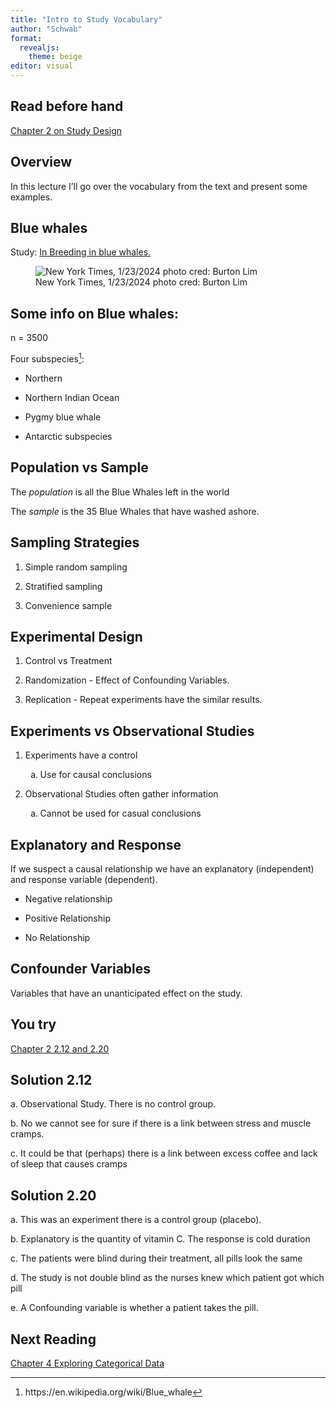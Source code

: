 ```yaml
---
title: "Intro to Study Vocabulary"
author: "Schwab"
format: 
  revealjs:
    theme: beige
editor: visual
---
```


## Read before hand

[Chapter 2 on Study Design](https://openintro-ims.netlify.app/data-design)

## Overview

In this lecture I'll go over the vocabulary from the text and present some examples.

## Blue whales

Study: [In Breeding in blue whales.](https://www.nytimes.com/2024/01/23/science/blue-whale-genome.html)

![New York Times, 1/23/2024 photo cred: Burton Lim](https://static01.nyt.com/images/2024/01/23/multimedia/23tb-blue-whales-tghb/23tb-blue-whales-tghb-jumbo.jpg?quality=75&auto=webp)

## Some info on Blue whales:

n = 3500

Four subspecies[^1]:

[^1]: https://en.wikipedia.org/wiki/Blue_whale

-   Northern

-   Northern Indian Ocean

-   Pygmy blue whale

-   Antarctic subspecies

## Population vs Sample

The *population* is all the Blue Whales left in the world

The *sample* is the 35 Blue Whales that have washed ashore.

## Sampling Strategies

1.  Simple random sampling

2.  Stratified sampling

3.  Convenience sample

## Experimental Design

1.  Control vs Treatment

2.  Randomization - Effect of Confounding Variables.

3.  Replication - Repeat experiments have the similar results.

## Experiments vs Observational Studies

1.  Experiments have a control

    a.  Use for causal conclusions

2.  Observational Studies often gather information

    a.  Cannot be used for casual conclusions

## Explanatory and Response

If we suspect a causal relationship we have an explanatory (independent) and response variable (dependent).

-   Negative relationship

-   Positive Relationship

-   No Relationship

## Confounder Variables

Variables that have an unanticipated effect on the study.

## You try

[Chapter 2 2.1](https://openintro-ims.netlify.app/data-design#chp2-exercises)[2 and 2.20](https://openintro-ims.netlify.app/data-design#sec-chp2-exercises)

## Solution 2.12

a\. Observational Study. There is no control group.

b\. No we cannot see for sure if there is a link between stress and muscle cramps.

c\. It could be that (perhaps) there is a link between excess coffee and lack of sleep that causes cramps

## Solution 2.20 

a\. This was an experiment there is a control group (placebo).

b\. Explanatory is the quantity of vitamin C. The response is cold duration

c\. The patients were blind during their treatment, all pills look the same

d\. The study is not double blind as the nurses knew which patient got which pill

e\. A Confounding variable is whether a patient takes the pill.

## Next Reading

[Chapter 4 Exploring Categorical Data](https://openintro-ims.netlify.app/explore-categorical)
